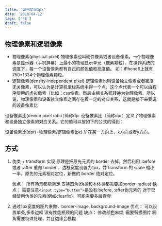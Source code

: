 ```yaml
---
title: '如何实现1px'
date: '2018-04-12'
tags: ['FE']
draft: false
---
```


## 物理像素和逻辑像素
- 物理像素(physical pixel)
物理像素也叫硬件像素或者设备像素，一个物理像素是显示器（手机屏幕）上最小的物理显示单元（像素颗粒），在操作系统的调度下，每一个设备像素都有自己的颜色值和亮度值。 如：iPhone6上就有750*1334个物理像素颗粒。
- 逻辑像素(density-independent pixel)
逻辑像素也叫设备独立像素或者密度无关像素，可以认为是计算机坐标系统中得一个点，这个点代表一个可以由程序使用的虚拟像素（比如：css像素。然后由相关系统转换为物理像素。所以说，物理像素和设备独立像素之间存在着一定的对应关系，这就是接下来要说的设备像素比

设备像素比(device pixel ratio )简称dpr
设备像素比（简称dpr）定义了物理像素和设备独立像素的对应关系。它的值可以按如下的公式的得到：

设备像素比(dpr)=物理像素/逻辑像素(px) // 在某一方向上，x方向或者y方向。
 
## 方式
1. 伪类 + transform 实现
   原理是把原先元素的 border 去掉，然后利用 :before 或者 :after 重做 border ，边框宽度设置为1px，并 transform 的 scale 缩小一半，原先的元素相对定位，新做的 border 绝对定位。

    优点：
        所有场景都能满足
        支持圆角(伪类和本体类都需要加border-radius)
    缺点：
        需要注意`<input type=“button”>`是没有:before, :after伪元素的
        对于已经使用伪类的元素(例如clearfix)，可能需要多层嵌套

1. 通过1px宽度的图片来做，border-image, background-image
    优点：
        可以设置单条,多条边框
        没有性能瓶颈的问题
    缺点：
        修改颜色麻烦, 需要替换图片
        圆角需要特殊处理，并且边缘会模糊
